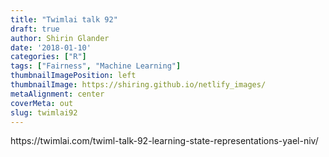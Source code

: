 ```yaml
---
title: "Twimlai talk 92"
draft: true
author: Shirin Glander
date: '2018-01-10'
categories: ["R"]
tags: ["Fairness", "Machine Learning"]
thumbnailImagePosition: left
thumbnailImage: https://shiring.github.io/netlify_images/
metaAlignment: center
coverMeta: out
slug: twimlai92
---
```



https://twimlai.com/twiml-talk-92-learning-state-representations-yael-niv/